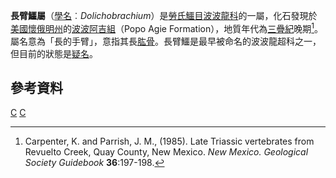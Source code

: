 {{Automatic Taxobox
| taxon = Dolichobrachium
| authority = Williston, 1904
| fossil_range = {{fossil_range|晚三叠世}}
| type_species = '''長臂鱷<br>''Dolichobrachium gracile'''''
| type_species_authority = Williston, 1904 
}}

'''長臂鱷屬'''（[[學名|學名]]︰''Dolichobrachium''）是[[勞氏鱷目|勞氏鱷目]][[波波龍科|波波龍科]]的一屬，化石發現於[[美國|美國]][[懷俄明州|懷俄明州]]的[[波波阿吉組|波波阿吉組]]（Popo Agie Formation），地質年代為[[三疊紀|三疊紀]]晚期<ref>Carpenter, K. and Parrish, J. M., (1985). Late Triassic vertebrates from Revuelto Creek, Quay County, New Mexico. ''New Mexico. Geological Society Guidebook'' '''36''':197-198.</ref>。屬名意為「長的手臂」，意指其長[[肱骨|肱骨]]。長臂鱷是最早被命名的波波龍超科之一，但目前的狀態是[[疑名|疑名]]。

==參考資料==
{{reflist}}
{{偽鱷類|P.}}
{{Taxonbar}}
[[Category:勞氏鱷目|C]]
[[Category:_1904年描述的分类群|C]]

{{paleo-reptile-stub}}